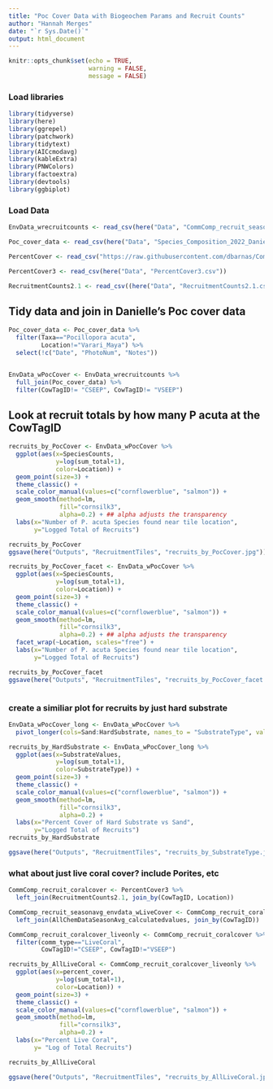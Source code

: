 ```yaml
---
title: "Poc Cover Data with Biogeochem Params and Recruit Counts"
author: "Hannah Merges"
date: "`r Sys.Date()`"
output: html_document
---
```



```r
knitr::opts_chunk$set(echo = TRUE, 
                      warning = FALSE, 
                      message = FALSE)
```

### Load libraries 
```r
library(tidyverse)
library(here)
library(ggrepel)
library(patchwork)
library(tidytext)
library(AICcmodavg)
library(kableExtra)
library(PNWColors)
library(factoextra)
library(devtools)
library(ggbiplot)
```


### Load Data
```r
EnvData_wrecruitcounts <- read_csv(here("Data", "CommComp_recruit_seasonavg_envdata.csv"))

Poc_cover_data <- read_csv(here("Data", "Species_Composition_2022_Danielle.csv"))

PercentCover <- read_csv("https://raw.githubusercontent.com/dbarnas/Community_Functional_Diversity/main/Data/Full_Metadata.csv")

PercentCover3 <- read_csv(here("Data", "PercentCover3.csv"))

RecruitmentCounts2.1 <- read_csv((here("Data", "RecruitmentCounts2.1.csv")))
```

## Tidy data and join in Danielle's Poc cover data 
```r

Poc_cover_data <- Poc_cover_data %>% 
  filter(Taxa=="Pocillopora acuta", 
         Location!="Varari_Maya") %>% 
  select(!c("Date", "PhotoNum", "Notes")) 


EnvData_wPocCover <- EnvData_wrecruitcounts %>% 
  full_join(Poc_cover_data) %>% 
  filter(CowTagID!= "CSEEP", CowTagID!= "VSEEP")

```

## Look at recruit totals by how many P acuta at the CowTagID

```r

recruits_by_PocCover <- EnvData_wPocCover %>% 
  ggplot(aes(x=SpeciesCounts, 
             y=log(sum_total+1), 
             color=Location)) + 
  geom_point(size=3) + 
  theme_classic() + 
  scale_color_manual(values=c("cornflowerblue", "salmon")) +
  geom_smooth(method=lm, 
              fill="cornsilk3", 
              alpha=0.2) + ## alpha adjusts the transparency 
  labs(x="Number of P. acuta Species found near tile location", 
       y="Logged Total of Recruits")

recruits_by_PocCover
ggsave(here("Outputs", "RecruitmentTiles", "recruits_by_PocCover.jpg"))

recruits_by_PocCover_facet <- EnvData_wPocCover %>% 
  ggplot(aes(x=SpeciesCounts, 
             y=log(sum_total+1), 
             color=Location)) + 
  geom_point(size=3) + 
  theme_classic() + 
  scale_color_manual(values=c("cornflowerblue", "salmon")) +
  geom_smooth(method=lm, 
              fill="cornsilk3", 
              alpha=0.2) + ## alpha adjusts the transparency 
  facet_wrap(~Location, scales="free") + 
  labs(x="Number of P. acuta Species found near tile location", 
       y="Logged Total of Recruits")

recruits_by_PocCover_facet
ggsave(here("Outputs", "RecruitmentTiles", "recruits_by_PocCover_facet.jpg"))



```

### create a similiar plot for recruits by just hard substrate 

```r
EnvData_wPocCover_long <- EnvData_wPocCover %>% 
  pivot_longer(cols=Sand:HardSubstrate, names_to = "SubstrateType", values_to = "SubstrateValues")

recruits_by_HardSubstrate <- EnvData_wPocCover_long %>% 
  ggplot(aes(x=SubstrateValues, 
             y=log(sum_total+1), 
             color=SubstrateType)) + 
  geom_point(size=3) + 
  theme_classic() + 
  scale_color_manual(values=c("cornflowerblue", "salmon")) +
  geom_smooth(method=lm, 
              fill="cornsilk3", 
              alpha=0.2) + 
  labs(x="Percent Cover of Hard Substrate vs Sand", 
       y="Logged Total of Recruits")
recruits_by_HardSubstrate

ggsave(here("Outputs", "RecruitmentTiles", "recruits_by_SubstrateType.jpg"))


```

### what about just live coral cover? include Porites, etc 

```r
CommComp_recruit_coralcover <- PercentCover3 %>% 
  left_join(RecruitmentCounts2.1, join_by(CowTagID, Location))

CommComp_recruit_seasonavg_envdata_wLiveCover <- CommComp_recruit_coralcover %>% 
  left_join(AllChemDataSeasonAvg_calculatedvalues, join_by(CowTagID)) 

CommComp_recruit_coralcover_liveonly <- CommComp_recruit_coralcover %>% 
  filter(comm_type=="LiveCoral", 
         CowTagID!="CSEEP", CowTagID!="VSEEP")

recruits_by_AllLiveCoral <- CommComp_recruit_coralcover_liveonly %>% 
  ggplot(aes(x=percent_cover, 
             y=log(sum_total+1), 
             color=Location)) + 
  geom_point(size=3) + 
  theme_classic() + 
  scale_color_manual(values=c("cornflowerblue", "salmon")) +
  geom_smooth(method=lm, 
              fill="cornsilk3", 
              alpha=0.2) + 
  labs(x="Percent Live Coral", 
       y= "Log of Total Recruits")

recruits_by_AllLiveCoral

ggsave(here("Outputs", "RecruitmentTiles", "recruits_by_AllLiveCoral.jpg"))



```










